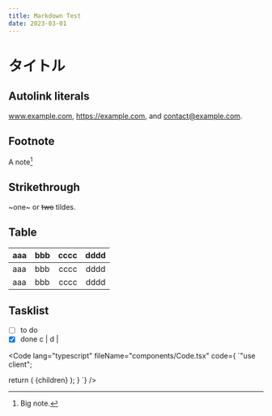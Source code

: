 ```yaml
---
title: Markdown Test
date: 2023-03-01
---
```


# タイトル

## Autolink literals

www.example.com, https://example.com, and contact@example.com.

## Footnote

A note[^1]

[^1]: Big note.

## Strikethrough

~one~ or ~~two~~ tildes.

## Table

| aaa | bbb | cccc | dddd |
| --- | :-- | ---: | :--: |
| aaa | bbb | cccc | dddd |
| aaa | bbb | cccc | dddd |

## Tasklist

- [ ] to do
- [x] done c | d |

<Code lang="typescript" fileName="components/Code.tsx" code={
`"use client";


  return (
    <SyntaxHighlighter language={lang} style={ocean}>
      {children}
    </SyntaxHighlighter>
  );
}
`} />
